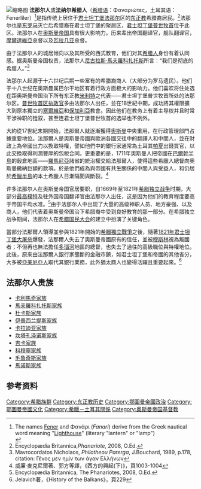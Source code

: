 [[File:Alexandros_Mourouzis.jpg|缩略图]]
'''法那尔人'''或'''法纳尔希腊人'''（[[希腊语|希腊语]]：Φαναριώτες，土耳其语：Fenerliler）<ref>The names [[Fener|Fener]] and Φανάρι (''Fanari'') derive from the Greek nautical word meaning "[[Lighthouse|Lighthouse]]" (literary "lantern" or "lamp")<br>{{cite web | url=http://www.komvos.edu.gr/dictonlineplsql/simple_search.display_full_lemma?the_lemma_id=15948&target_dict=1 | title=''Τριανταφυλλίδης On line Dictionary'' | work=Φανάρι (ναυτ.) | accessdate=October 7, 2006 | archive-date=2012-02-05 | archive-url=https://web.archive.org/web/20120205215306/http://www.komvos.edu.gr/dictonlineplsql/simple_search.display_full_lemma?the_lemma_id=15948&target_dict=1 | dead-url=no }}</ref>是指传统上居住于[[君士坦丁堡|君士坦丁堡]][[法那尔|法那尔]]区的[[东正教|东正教]]希腊裔居民。<ref name="BritB">Encyclopædia Britannica,''Phanariote'', 2008, O.Ed.</ref>法那尔也是[[东罗马|东罗马]]灭亡后希腊裔在君士坦丁堡的聚居区，[[君士坦丁堡普世牧首|君士坦丁堡普世牧首]]位于此区。法那尔人在[[奥斯曼帝国|奥斯曼帝国]]具有很大影响力。历来辈出帝国翻译官，舰队翻译官，[[摩爾達維亞|摩爾達維亞]]总督以及[[瓦拉几亚|瓦拉几亚]]总督。

由于法那尔人的城居倾向以及其所受的西式教育，他们对其[[希腊人|希腊人]]身份有着认同感。据奥斯曼帝国权贵，法那尔人[[尼古拉斯·馬夫羅科扎托斯|尼古拉斯·馬夫羅科扎托斯]]所言：“我们是彻底的希腊人。”<ref>Mavrocordatos Nicholaos, ''Philotheou Parerga'', J.Bouchard, 1989, p.178, citation: Γένος μεν ημίν των άγαν Ελλήνων</ref>

法那尔人起源于十六世纪后期一些富有的希腊裔商人（大部分为罗马遗民）。他们于十八世纪在奥斯曼属巴尔干地区有着行政方面极大的影响力。他们喜欢将住处选在距奥斯曼帝国治下所有东正教[[米利特|米利特]]之代表——君士坦丁堡普世牧首所处的法那尔区。[[普世牧首区执政官|普世牧首区执政官]]多由法那尔人出任，並在18世紀中期，成功將其權限擴大到原本獨立的[[塞爾維亞|塞爾維亞]]和[[保加利亞|保加利亞]]教會。因此他们在教务上有着主导权并且时常干涉神职的铨叙，甚至连君士坦丁堡普世牧首的选举也不例外。

大約從17世紀末期開始，法那爾人就逐漸獲得[[奧斯曼|奧斯曼]]中央重用，在行政管理部門占據重要地位。法那爾人是奧斯曼帝國與歐洲各國交往中的翻譯人和中間人，並在財政上為帝國出力以換取特權，譬如他們中的銀行家通常為土耳其[[帕夏|帕夏]]出錢買官，以此交換取得利潤豐厚的包稅合同。更重要的是，1711年奧斯曼人把帝國在[[巴爾幹半島|巴爾幹半島]]的穀倉地區——[[羅馬尼亞|羅馬尼亞]]諸省的統治權交給法那爾人，使得這些希臘人總督向奧斯曼繳納巨額的款項。於是他們成為與帝國有共生關係的中間人與受益人，和仍居於[[希臘半島|希臘半島]]的本土希臘人日漸隔閡與斷裂。<ref>威廉·麥克尼爾著、郭方等譯，《西方的興起(下)》，頁1003-1004</ref>

许多法那尔人在奥斯曼帝国官居要职，自1669年至1821年[[希腊独立战争|希腊独立战争]]时期，大部分[[樸特|最高樸特]]及驻外国帝国翻译官由法那尔人出任，这是因为他们的教育程度要高于帝国平均水准。<ref name=BritA>Encyclopædia Britannica, The Phanariotes, 2008, O.Ed.</ref>由于法那尔人中出现了大量的高级神职人员、地方豪强、以及商人，他们代表着奥斯曼帝国治下希腊裔中受到良好教育的那一部分。在希腊独立战争期间，法那尔人在[[希腊国民大会|希腊国民大会]]的建立中扮演了关键角色。

當部分法那爾人領導並參與1821年開始的[[希臘獨立戰爭|希臘獨立戰爭]]之後，隨著[[1821年君士坦丁堡大屠杀|1821年君士坦丁堡大屠杀]]爆發，法那爾人失去了奧斯曼帝國原有的信任，並被[[穆斯林|穆斯林]]視為叛國者；不但再也無法擔任[[多瑙河|多瑙河]]地區的總督，也失去了過往的高級職位與特權地位。此後，原來由法那爾人銀行家壟斷的金融市鎮，如君士坦丁堡和帝國的其他省分，大多被[[亞美尼亞人|亞美尼亞人]]取代其銀行業務，此外猶太商人也變得活躍且重要起來。<ref>Jelavich著，《History of the Balkans》，頁229</ref>

== 法那尔人贵族 ==
*[[卡利馬奇家族|卡利馬奇家族]]
*[[馬夫羅科扎托斯家族|馬夫羅科扎托斯家族]]
*[[杜卡斯王朝|杜卡斯家族]]
*[[伊普西兰提斯家族|伊普西兰提斯家族]]
*[[卡拉迪亚家族|卡拉迪亚家族]]
*[[坎塔孔泽诺斯家族|坎塔孔泽诺斯家族]]
*[[吉卡家族|吉卡家族]]
*[[科穆寧王朝|科穆寧家族]]
*[[毛鲁奇斯家族|毛鲁奇斯家族]]
*[[馬诺斯家族|馬诺斯家族]]

== 参考资料 ==

[[Category:希腊族群|Category:希腊族群]]
[[Category:东正教历史|Category:东正教历史]]
[[Category:鄂圖曼帝國政治|Category:鄂圖曼帝國政治]]
[[Category:鄂圖曼帝國文化|Category:鄂圖曼帝國文化]]
[[Category:希臘－土耳其關係|Category:希臘－土耳其關係]]
[[Category:奥斯曼帝国基督教|Category:奥斯曼帝国基督教]]